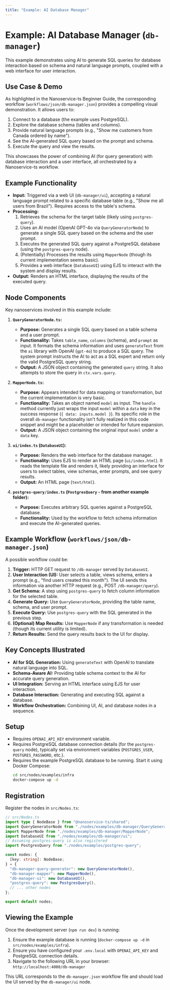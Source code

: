 ```yaml
---
title: "Example: AI Database Manager"
---
```


# Example: AI Database Manager (`db-manager`)

This example demonstrates using AI to generate SQL queries for database interaction based on schema and natural language prompts, coupled with a web interface for user interaction.

## Use Case & Demo

As highlighted in the Nanoservice-ts Beginner Guide, the corresponding workflow (`workflows/json/db-manager.json`) provides a compelling visual demonstration. It allows users to:

1.  Connect to a database (the example uses PostgreSQL).
2.  Explore the database schema (tables and columns).
3.  Provide natural language prompts (e.g., "Show me customers from Canada ordered by name").
4.  See the AI-generated SQL query based on the prompt and schema.
5.  Execute the query and view the results.

This showcases the power of combining AI (for query generation) with database interaction and a user interface, all orchestrated by a Nanoservice-ts workflow.

## Example Functionality

- **Input:** Triggered via a web UI (`db-manager/ui`), accepting a natural language prompt related to a specific database table (e.g., "Show me all users from Brazil"). Requires access to the table's schema.
- **Processing:**
    1.  Retrieves the schema for the target table (likely using `postgres-query`).
    2.  Uses an AI model (OpenAI GPT-4o via `QueryGeneratorNode`) to generate a single SQL query based on the schema and the user prompt.
    3.  Executes the generated SQL query against a PostgreSQL database (using the `postgres-query` node).
    4.  (Potentially) Processes the results using `MapperNode` (though its current implementation seems basic).
    5.  Provides a web interface (`DatabaseUI`) using EJS to interact with the system and display results.
- **Output:** Renders an HTML interface, displaying the results of the executed query.

## Node Components

Key nanoservices involved in this example include:

1.  **`QueryGeneratorNode.ts`:**
    - **Purpose:** Generates a single SQL query based on a table schema and a user prompt.
    - **Functionality:** Takes `table_name`, `columns` (schema), and `prompt` as input. It formats the schema information and uses `generateText` from the `ai` library with OpenAI (`gpt-4o`) to produce a SQL query. The system prompt instructs the AI to act as a SQL expert and return only the valid PostgreSQL query string.
    - **Output:** A JSON object containing the generated `query` string. It also attempts to store the query in `ctx.vars.query`.

2.  **`MapperNode.ts`:**
    - **Purpose:** Appears intended for data mapping or transformation, but the current implementation is very basic.
    - **Functionality:** Takes an object named `model` as input. The `handle` method currently just wraps the input `model` within a `data` key in the success response (`{ data: inputs.model }`). Its specific role in the overall `db-manager` functionality isn't fully realized in this code snippet and might be a placeholder or intended for future expansion.
    - **Output:** A JSON object containing the original input `model` under a `data` key.

3.  **`ui/index.ts` (`DatabaseUI`):**
    - **Purpose:** Renders the web interface for the database manager.
    - **Functionality:** Uses EJS to render an HTML page (`ui/index.html`). It reads the template file and renders it, likely providing an interface for users to select tables, view schemas, enter prompts, and see query results.
    - **Output:** An HTML page (`text/html`).

4.  **`postgres-query/index.ts` (`PostgresQuery` - from another example folder):**
    - **Purpose:** Executes arbitrary SQL queries against a PostgreSQL database.
    - **Functionality:** Used by the workflow to fetch schema information and execute the AI-generated queries.

## Example Workflow (`workflows/json/db-manager.json`)

A possible workflow could be:

1.  **Trigger:** HTTP GET request to `/db-manager` served by `DatabaseUI`.
2.  **User Interaction (UI):** User selects a table, views schema, enters a prompt (e.g., "find users created this month"). The UI sends this information via another HTTP request (e.g., POST `/db-manager/query`).
3.  **Get Schema:** A step using `postgres-query` to fetch column information for the selected table.
4.  **Generate Query:** Use `QueryGeneratorNode`, providing the table name, schema, and user prompt.
5.  **Execute Query:** Use `postgres-query` with the SQL generated in the previous step.
6.  **(Optional) Map Results:** Use `MapperNode` if any transformation is needed (though its current utility is limited).
7.  **Return Results:** Send the query results back to the UI for display.

## Key Concepts Illustrated

- **AI for SQL Generation:** Using `generateText` with OpenAI to translate natural language into SQL.
- **Schema-Aware AI:** Providing table schema context to the AI for accurate query generation.
- **UI Integration:** Serving an HTML interface using EJS for user interaction.
- **Database Interaction:** Generating and executing SQL against a database.
- **Workflow Orchestration:** Combining UI, AI, and database nodes in a sequence.

## Setup

- Requires `OPENAI_API_KEY` environment variable.
- Requires PostgreSQL database connection details (for the `postgres-query` node), typically set via environment variables (`POSTGRES_USER`, `POSTGRES_PASSWORD`, etc.).
- Requires the example PostgreSQL database to be running. Start it using Docker Compose:
  ```bash
  cd src/nodes/examples/infra
  docker-compose up -d
  ```

## Registration

Register the nodes in `src/Nodes.ts`:

```typescript
// src/Nodes.ts
import type { NodeBase } from "@nanoservice-ts/shared";
import QueryGeneratorNode from "./nodes/examples/db-manager/QueryGeneratorNode";
import MapperNode from "./nodes/examples/db-manager/MapperNode";
import DatabaseUI from "./nodes/examples/db-manager/ui";
// Assuming postgres-query is also registered
import PostgresQuery from "./nodes/examples/postgres-query"; 

const nodes: {
  [key: string]: NodeBase;
} = {
  "db-manager-query-generator": new QueryGeneratorNode(),
  "db-manager-mapper": new MapperNode(),
  "db-manager-ui": new DatabaseUI(),
  "postgres-query": new PostgresQuery(),
  // ... other nodes
};

export default nodes;
```

## Viewing the Example

Once the development server (`npm run dev`) is running:

1.  Ensure the example database is running (`docker-compose up -d` in `src/nodes/examples/infra`).
2.  Ensure you have configured your `.env.local` with `OPENAI_API_KEY` and PostgreSQL connection details.
3.  Navigate to the following URL in your browser:
    `http://localhost:4000/db-manager`

This URL corresponds to the `db-manager.json` workflow file and should load the UI served by the `db-manager/ui` node.
